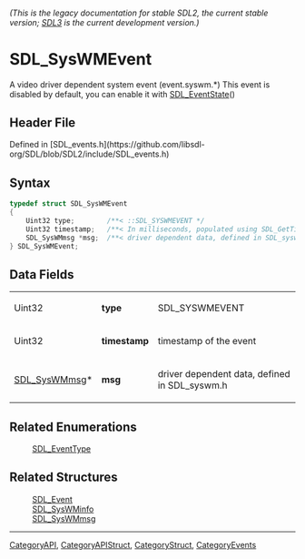 ====== (This is the legacy documentation for stable SDL2, the current stable version; [https://wiki.libsdl.org/SDL3/ SDL3] is the current development version.) ======
= SDL_SysWMEvent =

A video driver dependent system event (event.syswm.*) This event is disabled by default, you can enable it with [[SDL_EventState]]()

== Header File ==

Defined in [SDL_events.h](https://github.com/libsdl-org/SDL/blob/SDL2/include/SDL_events.h)

== Syntax ==

<syntaxhighlight lang='c'>
typedef struct SDL_SysWMEvent
{
    Uint32 type;        /**< ::SDL_SYSWMEVENT */
    Uint32 timestamp;   /**< In milliseconds, populated using SDL_GetTicks() */
    SDL_SysWMmsg *msg;  /**< driver dependent data, defined in SDL_syswm.h */
} SDL_SysWMEvent;</syntaxhighlight>

== Data Fields ==

{|
|Uint32
|'''type'''
|SDL_SYSWMEVENT
|-
|Uint32
|'''timestamp'''
|timestamp of the event
|-
|[[SDL_SysWMmsg]]*
|'''msg'''
|driver dependent data, defined in SDL_syswm.h
|}

== Related Enumerations ==

:[[SDL_EventType]]

== Related Structures ==

:[[SDL_Event]]
:[[SDL_SysWMinfo]]
:[[SDL_SysWMmsg]]

----
[[CategoryAPI]], [[CategoryAPIStruct]], [[CategoryStruct]], [[CategoryEvents]]


